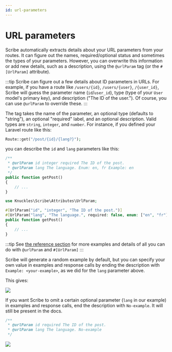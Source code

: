 ```yaml
---
id: url-parameters
---
```


# URL parameters
Scribe automatically extracts details about your URL parameters from your routes. It can figure out the names, required/optional status and sometimes the types of your parameters. However, you can overwrite this information or add new details, such as a description, using the `@urlParam` tag (or the `#[UrlParam]` attribute).

:::tip
Scribe can figure out a few details about ID parameters in URLs. For example, if you have a route like `/users/{id}`, `/users/{user}`, `/{user_id}`, Scribe will guess the parameter name (`id`/`user_id`), type (type of your `User` model's primary key), and description ("The ID of the user."). Of course, you can use `@urlParam` to override these.
:::

The tag takes the name of the parameter, an optional type (defaults to "string"), an optional "required" label, and an optional description. Valid types are `string`, `integer`, and `number`. For instance, if you defined your Laravel route like this:

```php
Route::get("/post/{id}/{lang?}");
```

you can describe the `id` and `lang` parameters like this: 



<AttributesTagsTabs>
<TabItem value="tags">

```php
/**
 * @urlParam id integer required The ID of the post.
 * @urlParam lang The language. Enum: en, fr Example: en
 */
public function getPost()
{
    // ...
}
```

</TabItem>

<TabItem value="attributes">

```php
use Knuckles\Scribe\Attributes\UrlParam;

#[UrlParam("id", "integer", "The ID of the post.")]
#[UrlParam("lang", "The language.", required: false, enum: ["en", "fr"], example: "en")]
public function getPost()
{
    // ...
}
```

</TabItem>
</AttributesTagsTabs>


:::tip
See [the reference section](/laravel/reference/annotations#urlparamurlparam) for more examples and details of all you can do with `@urlParam` and `#[UrlParam]`
:::

Scribe will generate a random example by default, but you can specify your own value in examples and response calls by ending the description with `Example: <your-example>`, as we did for the `lang` parameter above.

This gives:

![](/img/screenshots/endpoint-urlparams-1.png)

If you want Scribe to omit a certain optional parameter (`lang` in our example) in examples and response calls, end the description with `No-example`. It will still be present in the docs.


```php
/**
 * @urlParam id required The ID of the post.
 * @urlParam lang The language. No-example
 */
```

![](/img/screenshots/endpoint-urlparams-2.png)
